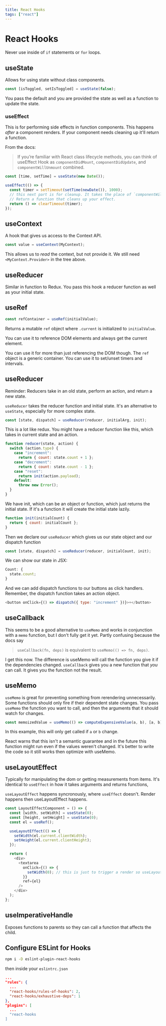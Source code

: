 ```yaml
---
title: React Hooks
tags: ["react"]
---
```

# React Hooks

Never use inside of `if` statements or `for` loops.

## useState

Allows for using state without class components.

```js
const [isToggled, setIsToggled] = useState(false);
```

You pass the default and you are provided the state as well as a function to update the state.

### useEffect

This is for performing side effects in function components. This happens _after_ a component renders. If your component needs cleaning up it'll return a function.

From the docs:

> If you’re familiar with React class lifecycle methods, you can think of useEffect Hook as `componentDidMount`, `componentDidUpdate`, and `componentWillUnmount` combined.

```js
const [time, setTime] = useState(new Date());

useEffect(() => {
  const timer = setTimeout(setTime(newDate()), 1000);
  // this next part is for cleanup. It takes the place of `componentWillUnmount`
  // Return a function that cleans up your effect.
  return () => clearTimeout(timer);
});
```

## useContext

A hook that gives us access to the Context API.

```js
const value = useContext(MyContext);
```

This allows us to _read_ the context, but not provide it. We still need `<MyContext.Provider>` in the tree above.

## useReducer

Similar in function to Redux. You pass this hook a reducer function as well as your initial state.

## useRef

```js
const refContainer = useRef(initialValue);
```

Returns a mutable `ref` object where `.current` is initialized to `initialValue`.

You can use it to reference DOM elements and always get the current element.

You can use it for more than just referencing the DOM though. The `ref` object is a generic container. You can use it to set/unset timers and intervals.

## useReducer

Reminder: Reducers take in an old state, perform an action, and return a new state.

`useReducer` takes the reducer function and initial state. It's an alternative to `useState`, especially for more complex state.

```js
const [state, dispatch] = useReducer(reducer, initialArg, init);
```

This is a lot like redux. You might have a reducer function like this, which takes in current state and an action.

```js
function reducer(state, action) {
  switch (action.type) {
    case "increment":
      return { count: state.count + 1 };
    case "decrement":
      return { count: state.count - 1 };
    case "reset":
      return init(action.payload);
    default:
      throw new Error();
  }
}
```

We have init, which can be an object or function, which just returns the initial state. If it's a function it will create the initial state lazily.

```js
function init(initialCount) {
  return { count: initialCount };
}
```

Then we declare our `useReducer` which gives us our state object and our dispatch function

```js
const [state, dispatch] = useReducer(reducer, initialCount, init);
```

We can show our state in JSX:

```js
Count: {
  state.count;
}
```

And we can add dispatch functions to our buttons as click handlers. Remember, the dispatch function takes an action object.

```js
<button onClick={() => dispatch({ type: "increment" })}>+</button>
```

## useCallback

This seems to be a good alternative to `useMemo` and works in conjunction with a `memo` function, but I don't fully get it yet. Partly confusing because the docs say

> `useCallback(fn, deps)` is equivalent to `useMemo(() => fn, deps)`.

I get this now. The difference is useMemo will call the function you give it if the dependencies changed. `useCallback` gives you a new function that *you* can call. It gives you the function not the result.

## useMemo

`useMemo` is great for preventing something from rerendering unnecessarily. Some functions should only fire if their dependent state changes. You pass `useMemo` the function you want to call, and then the arguments that it should watch for changes.

```js
const memoizedValue = useMemo(() => computeExpensiveValue(a, b), [a, b]);
```

In this example, this will only get called if `a` or `b` change.

React warns that this isn't a semantic guarantee and in the future this function might run even if the values weren't changed. It's better to write the code so it still works then optimize with useMemo.



## useLayoutEffect

Typically for manipulating the dom or getting measurements from items. It's identical to `useEffect` in how it takes arguments and returns functions,

`useLayoutEffect` happens syncronously, where `useEffect` doesn't. Render happens then useLayoutEffect happens.

```js
const LayoutEffectComponent = () => {
  const [width, setWidth] = useState(0);
  const [height, setHeight] = useState(0);
  const el = useRef();

  useLayoutEffect(() => {
    setWidth(el.current.clientWidth);
    setHeight(el.current.clientHeight);
  });

  return (
    <div>
      <textarea
        onClick={() => {
          setWidth(0); // this is just to trigger a render so useLayoutEffect will run
        }}
        ref={el}
      />
    </div>
  );
};
```

## useImperativeHandle

Exposes functions to parents so they can call a function that affects the child.

## Configure ESLint for Hooks

```bash
npm i -D eslint-plugin-react-hooks
```

then inside your `eslintrc.json`

```json
...
"rules": {
  ...
  "react-hooks/rules-of-hooks": 2,
  "react-hooks/exhaustive-deps": 1
},
"plugins": [
  ...
  "react-hooks
]

```

